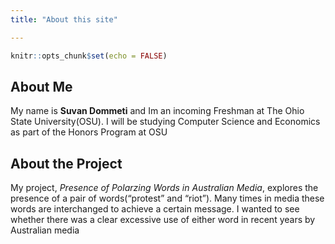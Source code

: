 ```yaml
---
title: "About this site"

---
```


```r
knitr::opts_chunk$set(echo = FALSE)
```

## About Me
My name is **Suvan Dommeti** and Im an incoming Freshman at The Ohio State University(OSU). I will be studying Computer Science and Economics as part of the Honors Program at OSU

## About the Project
My project, *Presence of Polarzing Words in Australian Media*, explores the presence of a pair of words("protest" and "riot"). Many times in media these words are interchanged to achieve a certain message. I wanted to see whether there was a clear excessive use of either word in recent years by Australian media

